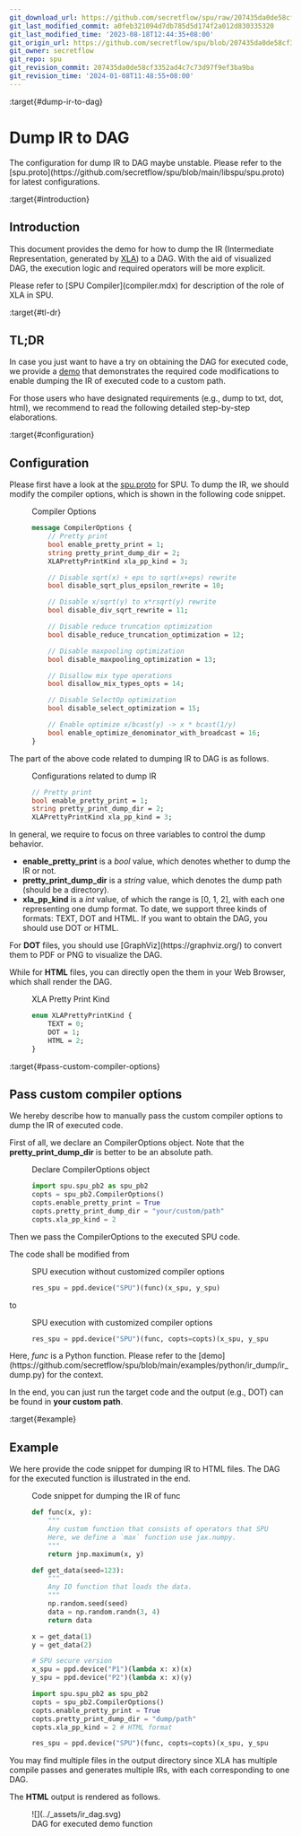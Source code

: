 ```yaml
---
git_download_url: https://github.com/secretflow/spu/raw/207435da0de58cf3352ad4c7c73d97f9ef3ba9ba/docs/development/ir_dump.rst
git_last_modified_commit: a0feb321094d7db785d5d174f2a012d830335320
git_last_modified_time: '2023-08-18T12:44:35+08:00'
git_origin_url: https://github.com/secretflow/spu/blob/207435da0de58cf3352ad4c7c73d97f9ef3ba9ba/docs/development/ir_dump.rst
git_owner: secretflow
git_repo: spu
git_revision_commit: 207435da0de58cf3352ad4c7c73d97f9ef3ba9ba
git_revision_time: '2024-01-08T11:48:55+08:00'
---
```


:target{#dump-ir-to-dag}

# Dump IR to DAG

<Container type="warning">
  The configuration for dump IR to DAG maybe unstable. Please refer to the [spu.proto](https://github.com/secretflow/spu/blob/main/libspu/spu.proto) for latest configurations.
</Container>

:target{#introduction}

## Introduction

This document provides the demo for how to dump the IR (Intermediate Representation, generated by [XLA](https://www.tensorflow.org/xla/architecture)) to a DAG.
With the aid of visualized DAG, the execution logic and required operators will be more explicit.

<Container type="note">
  Please refer to [<span>SPU Compiler</span>](compiler.mdx) for description of the role of XLA in SPU.
</Container>

:target{#tl-dr}

## TL;DR

In case you just want to have a try on obtaining the DAG for executed code, we provide a [demo](https://github.com/secretflow/spu/blob/main/examples/python/ir_dump/ir_dump.py) that demonstrates the required code modifications to enable dumping the IR of executed code to a custom path.

For those users who have designated requirements (e.g., dump to txt, dot, html), we recommend to read the following detailed step-by-step elaborations.

:target{#configuration}

## Configuration

Please first have a look at the [spu.proto](https://github.com/secretflow/spu/blob/main/libspu/spu.proto) for SPU. To dump the IR, we should modify the compiler options, which is shown in the following code snippet.

<figure id="id1">
  <figcaption>
    Compiler Options
  </figcaption>

  ```protobuf
  message CompilerOptions {
      // Pretty print
      bool enable_pretty_print = 1;
      string pretty_print_dump_dir = 2;
      XLAPrettyPrintKind xla_pp_kind = 3;

      // Disable sqrt(x) + eps to sqrt(x+eps) rewrite
      bool disable_sqrt_plus_epsilon_rewrite = 10;

      // Disable x/sqrt(y) to x*rsqrt(y) rewrite
      bool disable_div_sqrt_rewrite = 11;

      // Disable reduce truncation optimization
      bool disable_reduce_truncation_optimization = 12;

      // Disable maxpooling optimization
      bool disable_maxpooling_optimization = 13;

      // Disallow mix type operations
      bool disallow_mix_types_opts = 14;

      // Disable SelectOp optimization
      bool disable_select_optimization = 15;

      // Enable optimize x/bcast(y) -> x * bcast(1/y)
      bool enable_optimize_denominator_with_broadcast = 16;
  }
  ```
</figure>

The part of the above code related to dumping IR to DAG is as follows.

<figure id="id2">
  <figcaption>
    Configurations related to dump IR
  </figcaption>

  ```protobuf
  // Pretty print
  bool enable_pretty_print = 1;
  string pretty_print_dump_dir = 2;
  XLAPrettyPrintKind xla_pp_kind = 3;
  ```
</figure>

In general, we require to focus on three variables to control the dump behavior.

- <strong>enable\_pretty\_print</strong> is a <em>bool</em> value, which denotes whether to dump the IR or not.
- <strong>pretty\_print\_dump\_dir</strong> is a <em>string</em> value, which denotes the dump path (should be a directory).
- <strong>xla\_pp\_kind</strong> is a <em>int</em> value, of which the range is \[0, 1, 2], with each one representing one dump format. To date, we support three kinds of formats: TEXT, DOT and HTML. If you want to obtain the DAG, you should use DOT or HTML.

<Container type="note">
  For <strong>DOT</strong> files, you should use [GraphViz](https://graphviz.org/) to convert them to PDF or PNG to visualize the DAG.

  While for <strong>HTML</strong> files, you can directly open the them in your Web Browser, which shall render the DAG.
</Container>

<figure id="id3">
  <figcaption>
    XLA Pretty Print Kind
  </figcaption>

  ```protobuf
  enum XLAPrettyPrintKind {
      TEXT = 0;
      DOT = 1;
      HTML = 2;
  }
  ```
</figure>

:target{#pass-custom-compiler-options}

## Pass custom compiler options

We hereby describe how to manually pass the custom compiler options to dump the IR of executed code.

First of all, we declare an CompilerOptions object. Note that the <strong>pretty\_print\_dump\_dir</strong> is better to be an absolute path.

<figure id="id4">
  <figcaption>
    Declare CompilerOptions object
  </figcaption>

  ```python
  import spu.spu_pb2 as spu_pb2
  copts = spu_pb2.CompilerOptions()
  copts.enable_pretty_print = True
  copts.pretty_print_dump_dir = "your/custom/path"
  copts.xla_pp_kind = 2
  ```
</figure>

Then we pass the CompilerOptions to the executed SPU code.

The code shall be modified from

<figure id="id5">
  <figcaption>
    SPU execution without customized compiler options
  </figcaption>

  ```python
  res_spu = ppd.device("SPU")(func)(x_spu, y_spu)
  ```
</figure>

to

<figure id="id6">
  <figcaption>
    SPU execution with customized compiler options
  </figcaption>

  ```python
  res_spu = ppd.device("SPU")(func, copts=copts)(x_spu, y_spu)
  ```
</figure>

<Container type="note">
  Here, <cite>func</cite> is a Python function. Please refer to the [demo](https://github.com/secretflow/spu/blob/main/examples/python/ir_dump/ir_dump.py) for the context.
</Container>

In the end, you can just run the target code and the output (e.g., DOT) can be found in <strong>your custom path</strong>.

:target{#example}

## Example

We here provide the code snippet for dumping IR to HTML files. The DAG for the executed function is illustrated in the end.

<figure id="id7">
  <figcaption>
    Code snippet for dumping the IR of func
  </figcaption>

  ```python
  def func(x, y):
      """
      Any custom function that consists of operators that SPU currently supports.
      Here, we define a `max` function use jax.numpy.
      """
      return jnp.maximum(x, y)

  def get_data(seed=123):
      """
      Any IO function that loads the data.
      """
      np.random.seed(seed)
      data = np.random.randn(3, 4)
      return data

  x = get_data(1)
  y = get_data(2)

  # SPU secure version
  x_spu = ppd.device("P1")(lambda x: x)(x)
  y_spu = ppd.device("P2")(lambda x: x)(y)

  import spu.spu_pb2 as spu_pb2
  copts = spu_pb2.CompilerOptions()
  copts.enable_pretty_print = True
  copts.pretty_print_dump_dir = "dump/path"
  copts.xla_pp_kind = 2 # HTML format

  res_spu = ppd.device("SPU")(func, copts=copts)(x_spu, y_spu)
  ```
</figure>

<Container type="note">
  You may find multiple files in the output directory since XLA has multiple compile passes and generates multiple IRs, with each corresponding to one DAG.
</Container>

The <strong>HTML</strong> output is rendered as follows.

<figure id="id8">
  ![](../_assets/ir_dag.svg)

  <figcaption>
    DAG for executed demo function
  </figcaption>
</figure>
